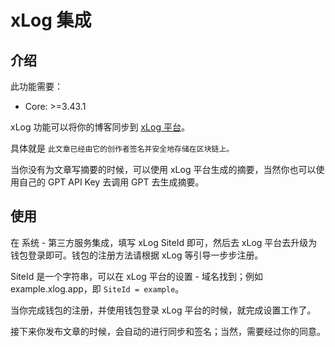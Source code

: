 # xLog 集成

## 介绍

此功能需要：

- Core: >=3.43.1

xLog 功能可以将你的博客同步到 [xLog 平台](https://xlog.app/)。

具体就是 `此文章已经由它的创作者签名并安全地存储在区块链上。`

当你没有为文章写摘要的时候，可以使用 xLog 平台生成的摘要，当然你也可以使用自己的 GPT API Key 去调用 GPT 去生成摘要。

## 使用

在 系统 - 第三方服务集成，填写 xLog SiteId 即可，然后去 xLog 平台去升级为钱包登录即可。钱包的注册方法请根据 xLog 等引导一步步注册。

SiteId 是一个字符串，可以在 xLog 平台的设置 - 域名找到；例如 example.xlog.app，即 `SiteId = example`。

当你完成钱包的注册，并使用钱包登录 xLog 平台的时候，就完成设置工作了。

接下来你发布文章的时候，会自动的进行同步和签名；当然，需要经过你的同意。